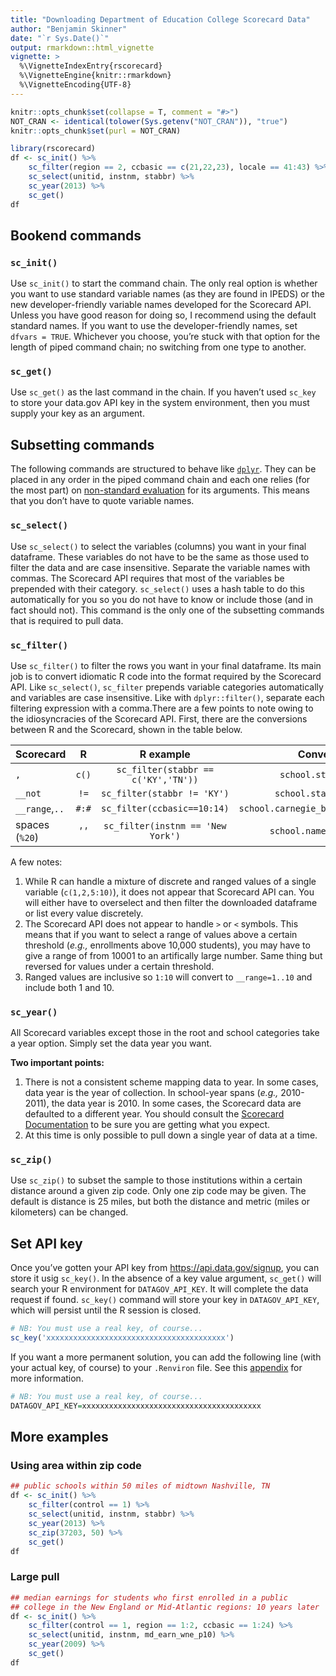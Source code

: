 ```yaml
---
title: "Downloading Department of Education College Scorecard Data"
author: "Benjamin Skinner"
date: "`r Sys.Date()`"
output: rmarkdown::html_vignette
vignette: >
  %\VignetteIndexEntry{rscorecard}
  %\VignetteEngine{knitr::rmarkdown}
  %\VignetteEncoding{UTF-8}
---
```


```r
knitr::opts_chunk$set(collapse = T, comment = "#>")
NOT_CRAN <- identical(tolower(Sys.getenv("NOT_CRAN")), "true")
knitr::opts_chunk$set(purl = NOT_CRAN)
```

```r
library(rscorecard)
df <- sc_init() %>% 
    sc_filter(region == 2, ccbasic == c(21,22,23), locale == 41:43) %>% 
    sc_select(unitid, instnm, stabbr) %>% 
    sc_year(2013) %>% 
    sc_get()
df
```


## Bookend commands

### `sc_init()`

Use `sc_init()` to start the command chain. The only real option is whether you want to use standard variable names (as they are found in IPEDS) or the new developer-friendly variable names developed for the Scorecard API. Unless you have good reason for doing so, I recommend using the default standard names. If you want to use the developer-friendly names, set `dfvars = TRUE`. Whichever you choose, you're stuck with that option for the length of piped command chain;
no switching from one type to another.

### `sc_get()`

Use `sc_get()` as the last command in the chain. If you haven't used `sc_key` to store your data.gov API key in the system environment, then you must supply your key as an argument.

## Subsetting commands

The following commands are structured to behave like [`dplyr`](https://cran.rstudio.com/web/packages/dplyr/vignettes/introduction.html). They
can be placed in any order in the piped command chain and each one relies (for the most part) on [non-standard evaluation](https://cran.r-project.org/web/packages/dplyr/vignettes/nse.html) for its arguments. This means that you don't have to quote variable names.

### `sc_select()`

Use `sc_select()` to select the variables (columns) you want in your final dataframe. These variables do not have to be the same as those used to filter the data and are case insensitive. Separate the variable names with commas. The Scorecard API requires that most of the variables be prepended with their category. `sc_select()` uses a hash table to do this automatically for you so you do not have to know or include those (and in fact should not). This command is the only one of the subsetting commands that is required to pull data. 

### `sc_filter()`

Use `sc_filter()` to filter the rows you want in your final dataframe. Its main job is to convert idiomatic R code into the format required by the Scorecard API. Like `sc_select()`, `sc_filter` prepends variable categories automatically and variables are case insensitive. Like with `dplyr::filter()`, separate each filtering expression with a comma.There are a few points to note owing to the idiosyncracies of the Scorecard API. First, there are the conversions between R and the Scorecard, shown in the table below.

|Scorecard|R|R example|Conversion|
|:--------|:-----------:|:------:|:----:|
|`,`|`c()`|`sc_filter(stabbr == c('KY','TN'))`|`school.state=KY,TN`|
|`__not`|`!=`|`sc_filter(stabbr != 'KY')`|`school.state__not=KY`|
|`__range`,`..`|`#:#`|`sc_filter(ccbasic==10:14)`|`school.carnegie_basic__range=1..14`|
|spaces (`%20`)|' '|`sc_filter(instnm == 'New York')`|`school.name=New%20York`|

A few notes:

1. While R can handle a mixture of discrete and ranged values of a single variable (`c(1,2,5:10)`), it does not appear that Scorecard API can. You will either have to overselect and then filter the downloaded dataframe or list every value discretely.
2. The Scorecard API does not appear to handle `>` or `<` symbols. This means that if you want to select a range of values above a certain threshold (_e.g.,_ enrollments above 10,000 students), you may have to give a range of from 10001 to an artifically large number. Same thing but reversed for values under a certain threshold.
3. Ranged values are inclusive so `1:10` will convert to `__range=1..10` and include both 1 and 10.

### `sc_year()`

All Scorecard variables except those in the root and school categories take a year option. Simply set the data year you want.

**Two important points:**  

1. There is not a consistent scheme mapping data to year. In some cases, data year is the year of collection. In school-year spans (_e.g.,_ 2010-2011), the data year is 2010. In some cases, the Scorecard data are defaulted to a different year. You should consult the [Scorecard Documentation](https://collegescorecard.ed.gov/assets/FullDataDocumentation.pdf) to be sure you are getting what you expect.
2. At this time is only possible to pull down a single year of data at a time.

### `sc_zip()`

Use `sc_zip()` to subset the sample to those institutions within a certain distance around a given zip code. Only one zip code may be given. The default is
distance is 25 miles, but both the distance and metric (miles or kilometers) can be changed.

## Set API key

Once you've gotten your API key from [https://api.data.gov/signup](https://api.data.gov/signup), you can store it usig `sc_key()`. In the absence of a key value argument, `sc_get()` will search your R environment for `DATAGOV_API_KEY`. It will complete the data request if found. `sc_key()` command will store your key in `DATAGOV_API_KEY`, which will persist until the R session is closed. 

```r
# NB: You must use a real key, of course... 
sc_key('xxxxxxxxxxxxxxxxxxxxxxxxxxxxxxxxxxxxxxxx')
```

If you want a more permanent solution, you can add the following line (with your actual key, of course) to your `.Renviron` file.  See this [appendix](ftp://cran.r-project.org/pub/R/web/packages/httr/vignettes/api-packages.html) for more information.

```r
# NB: You must use a real key, of course... 
DATAGOV_API_KEY=xxxxxxxxxxxxxxxxxxxxxxxxxxxxxxxxxxxxxxxx
```

## More examples

### Using area within zip code

```r
## public schools within 50 miles of midtown Nashville, TN
df <- sc_init() %>% 
    sc_filter(control == 1) %>% 
    sc_select(unitid, instnm, stabbr) %>% 
    sc_year(2013) %>% 
    sc_zip(37203, 50) %>%
    sc_get()
df
```

### Large pull

```r
## median earnings for students who first enrolled in a public
## college in the New England or Mid-Atlantic regions: 10 years later
df <- sc_init() %>% 
    sc_filter(control == 1, region == 1:2, ccbasic == 1:24) %>% 
    sc_select(unitid, instnm, md_earn_wne_p10) %>% 
    sc_year(2009) %>%
    sc_get()
df
```








